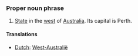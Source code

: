 ===Proper noun phrase===
#[[State]] in the [[west]] of [[Australia]]. Its capital is Perth.
====Translations====
*[[Dutch]]: [[West-Australië]]